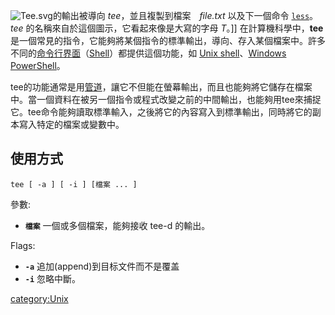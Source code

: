 {{lowercase}}
{{NoteTA|G1=IT}}
[[Image:Tee.svg|thumb]]</code>的輸出被導向 ''tee''，並且複製到檔案　''file.txt'' 以及下一個命令 <code>[[less_(Unix)|less]]</code>。''tee'' 的名稱來自於這個圖示，它看起來像是大寫的字母 ''T''。]]
在計算機科學中，'''tee'''是一個常見的指令，它能夠將某個指令的標準輸出，導向、存入某個檔案中。許多不同的[[命令行界面|命令行界面]]（[[Shell|Shell]]）都提供這個功能，如 [[Unix_shell|Unix shell]]、[[Windows_PowerShell|Windows PowerShell]]。

tee的功能通常是用[[管道_(Unix)|管道]]，讓它不但能在螢幕輸出，而且也能夠將它儲存在檔案中。當一個資料在被另一個指令或程式改變之前的中間輸出，也能夠用tee來捕捉它。tee命令能夠讀取標準輸入，之後將它的內容寫入到標準輸出，同時將它的副本寫入特定的檔案或變數中。

==使用方式==
 tee [ -a ] [ -i ] [檔案 ... ]

參數:
*'''<code>檔案</code>''' 一個或多個檔案，能夠接收 tee-d 的輸出。
Flags:
*'''<code>-a</code>''' 追加(append)到目标文件而不是覆盖
*'''<code>-i</code>''' 忽略中斷。
{{Unix命令}}
{{Unix-stub}}
{{DEFAULTSORT:Tee}}
[[category:Unix|category:Unix]]
